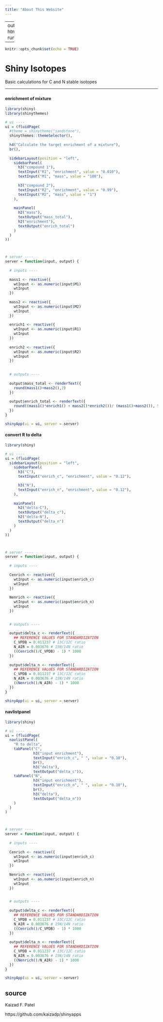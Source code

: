 ```yaml
---
title: "About This Website"
---
```


---
output: html_document
runtime: shiny

---

```r
knitr::opts_chunk$set(echo = TRUE)
```
# Shiny Isotopes
Basic calculations for C and N stable isotopes

---

### {.tabset .tabset-fade .tabset-pills}

#### enrichment of mixture

```r
library(shiny)
library(shinythemes)

# ui ----
ui = (fluidPage(
  #theme = shinytheme("sandstone"),
  shinythemes::themeSelector(),
  
  h4("Calculate the target enrichment of a mixture"),
  br(),
  
  sidebarLayout(position = "left",
    sidebarPanel(
      h3("compound 1"),
      textInput("R1", "enrichment", value = "0.010"),
      textInput("M1", "mass", value = "100"),
      
      h3("compound 2"),
      textInput("R2", "enrichment", value = "0.99"),
      textInput("M2", "mass", value = "1")
    ),
    
    mainPanel(
      h2("mass"),
      textOutput("mass_total"),
      h2("enrichment"),
      textOutput("enrich_total")
    )
  )
))



# server ----
server = function(input, output) {
  
  # inputs ----
  
  mass1 <- reactive({
    wtInput <- as.numeric(input$M1)
    wtInput
  })
  
  mass2 <- reactive({
    wtInput <- as.numeric(input$M2)
    wtInput
  })
  
  enrich1 <- reactive({
    wtInput <- as.numeric(input$R1)
    wtInput
  })
  
  enrich2 <- reactive({
    wtInput <- as.numeric(input$R2)
    wtInput
  })
  
  
  # outputs ----
  
  output$mass_total <- renderText({
    round(mass1()+mass2(),2)
  })
  
  output$enrich_total <- renderText({
    round((mass1()*enrich1() + mass2()*enrich2())/ (mass1()+mass2()), 5)
  })
}

shinyApp(ui = ui, server = server)
```


#### convert R to delta

```r
library(shiny)

# ui ----
ui = (fluidPage(
  sidebarLayout(position = "left",
    sidebarPanel(
      h3("C"),
      textInput("enrich_c", "enrichment", value = "0.12"),

      h3("N"),
      textInput("enrich_n", "enrichment", value = "0.12"),
    ),
    
    mainPanel(
      h2("delta-C"),
      textOutput("delta_c"),
      h2("delta-N"),
      textOutput("delta_n")
    )
  )
))



# server ----
server = function(input, output) {
  
  # inputs ----
  
  Cenrich <- reactive({
    wtInput <- as.numeric(input$enrich_c)
    wtInput
  })
  
  Nenrich <- reactive({
    wtInput <- as.numeric(input$enrich_n)
    wtInput
  })

  
  # outputs ----
  
  output$delta_c <- renderText({
    ## REFERENCE VALUES FOR STANDARDIZATION
    C_VPDB = 0.011237 # 13C/12C ratio
    N_AIR = 0.003676 # 15N/14N ratio
    ((Cenrich()/C_VPDB) - 1) * 1000
  })
  
  output$delta_n <- renderText({
    ## REFERENCE VALUES FOR STANDARDIZATION
    C_VPDB = 0.011237 # 13C/12C ratio
    N_AIR = 0.003676 # 15N/14N ratio
    ((Nenrich()/N_AIR) - 1) * 1000
  })
}

shinyApp(ui = ui, server = server)
```

#### navlistpanel

```r
library(shiny)

# ui ----
ui = (fluidPage(
  navlistPanel(
    "R to delta",
    tabPanel("C",
             h3("input enrichment"),
             textInput("enrich_c", " ", value = "0.10"),
             br(),
             h3("delta"),
             textOutput("delta_c")),
    tabPanel("N",
             h3("input enrichment"),
             textInput("enrich_n", " ", value = "0.10"),
             br(),
             h3("delta"),
             textOutput("delta_n"))
    )
  )
)



# server ----
server = function(input, output) {
  
  # inputs ----
  
  Cenrich <- reactive({
    wtInput <- as.numeric(input$enrich_c)
    wtInput
  })
  
  Nenrich <- reactive({
    wtInput <- as.numeric(input$enrich_n)
    wtInput
  })

  
  # outputs ----
  
  output$delta_c <- renderText({
    ## REFERENCE VALUES FOR STANDARDIZATION
    C_VPDB = 0.011237 # 13C/12C ratio
    N_AIR = 0.003676 # 15N/14N ratio
    ((Cenrich()/C_VPDB) - 1) * 1000
  })
  
  output$delta_n <- renderText({
    ## REFERENCE VALUES FOR STANDARDIZATION
    C_VPDB = 0.011237 # 13C/12C ratio
    N_AIR = 0.003676 # 15N/14N ratio
    ((Nenrich()/N_AIR) - 1) * 1000
  })
}

shinyApp(ui = ui, server = server)
```


## source

Kaizad F. Patel

https://github.com/kaizadp/shinyapps

